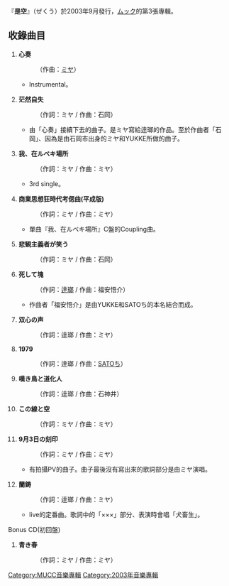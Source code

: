 『'''是空'''』（ぜくう）於2003年9月發行，[[ムック|ムック]]的第3張專輯。

== 收錄曲目 ==
#'''心奏'''
#:（作曲：[[ミヤ_(ムック)|ミヤ]]）
#*Instrumental。
#:
#'''茫然自失'''
#:（作詞：ミヤ / 作曲：石岡）
#*由「心奏」接續下去的曲子。是ミヤ寫給逹瑯的作品。至於作曲者「石岡」、因為是由石岡市出身的ミヤ和YUKKE所做的曲子。
#:
#'''我、在ルベキ場所'''
#:（作詞：ミヤ / 作曲：ミヤ）
#*3rd single。
#:
#'''商業思想狂時代考偲曲(平成版)'''
#:（作詞：ミヤ / 作曲：ミヤ）
#*單曲『我、在ルベキ場所』C盤的Coupling曲。
#:
#'''悲観主義者が笑う'''
#:（作詞：ミヤ / 作曲：石岡）
#:
#'''死して塊'''
#:（作詞：[[逹瑯_(ムック)|逹瑯]] / 作曲：福安悟介）
#*作曲者「福安悟介」是由YUKKE和SATOち的本名結合而成。
#:
#'''双心の声'''
#:（作詞：逹瑯 / 作曲：ミヤ）
#:
#'''1979'''
#:（作詞：逹瑯 / 作曲：[[SATOち_(ムック)|SATOち]]）
#:
#'''嘆き鳥と道化人'''
#:（作詞：逹瑯 / 作曲：石神井）
#:
#'''この線と空'''
#:（作詞：ミヤ / 作曲：ミヤ）
#:
#'''9月3日の刻印'''
#:（作詞：ミヤ / 作曲：ミヤ）
#*有拍攝PV的曲子。曲子最後沒有寫出來的歌詞部分是由ミヤ演唱。
#:
#'''蘭鋳'''
#:（作詞：逹瑯 / 作曲：ミヤ）
#*live的定番曲。歌詞中的「×××」部分、表演時會唱「犬畜生」。

Bonus CD(初回盤)
#'''青き春'''
#:（作詞：ミヤ / 作曲：ミヤ）
#:

[[Category:MUCC音樂專輯|Category:MUCC音樂專輯]]
[[Category:2003年音樂專輯|Category:2003年音樂專輯]]